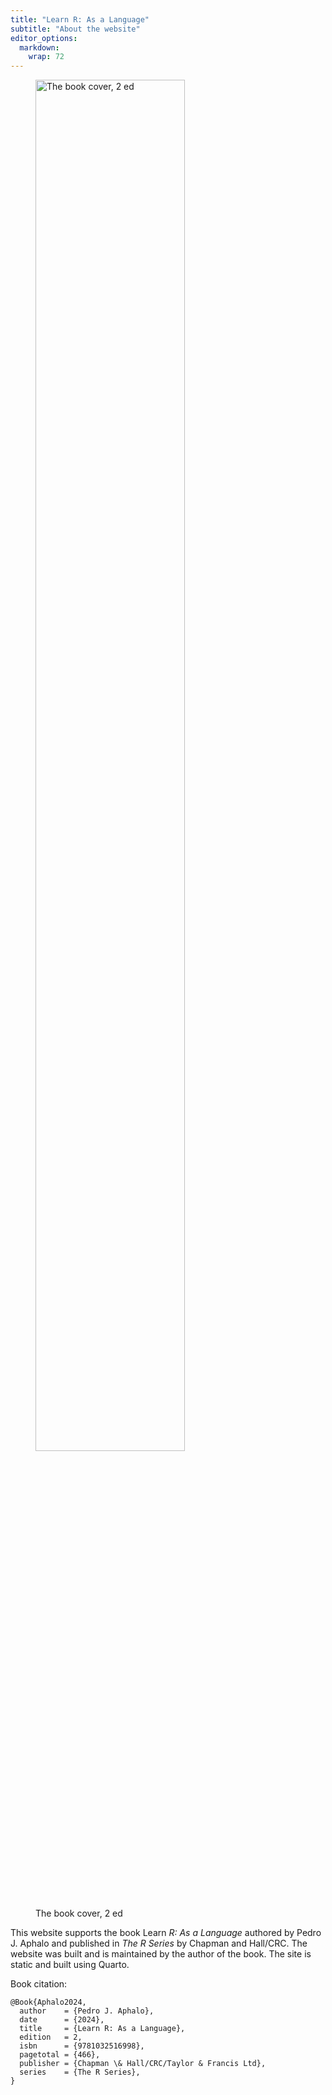 ```yaml
---
title: "Learn R: As a Language"
subtitle: "About the website"
editor_options: 
  markdown: 
    wrap: 72
---
```


![The book cover, 2
ed](images/front-cover-2ed.png "The book cover, 2 ed"){width="75%"}


This website supports the book Learn _R: As a Language_ authored by Pedro J. 
Aphalo and published in _The R Series_ by Chapman and Hall/CRC. The website was 
built and is maintained by the author of the book. The site is static and built
using Quarto.

Book citation:

```
@Book{Aphalo2024,
  author    = {Pedro J. Aphalo},
  date      = {2024},
  title     = {Learn R: As a Language},
  edition   = 2,
  isbn      = {9781032516998},
  pagetotal = {466},
  publisher = {Chapman \& Hall/CRC/Taylor & Francis Ltd},
  series    = {The R Series},
}
```
